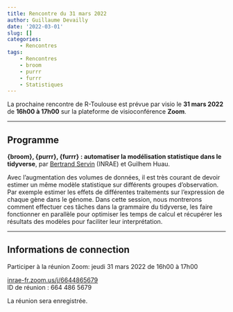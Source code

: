 ```yaml
---
title: Rencontre du 31 mars 2022
author: Guillaume Devailly
date: '2022-03-01'
slug: []
categories:
    - Rencontres
tags:
    - Rencontres
    - broom
    - purrr
    - furrr
    - Statistiques
---
```


La prochaine rencontre de R-Toulouse est prévue par visio le 
**31 mars 2022** de **16h00 à 17h00** sur la plateforme de
visioconférence **Zoom**.

---

## Programme

**{broom}, {purrr}, {furrr} : automatiser la modélisation statistique dans le tidyverse**,
par [Bertrand Servin](https://twitter.com/BertrandServin) (INRAE) et Guilhem Huau.

Avec l’augmentation des volumes de données, il est très courant de devoir estimer 
un même modèle statistique sur différents groupes d’observation. 
Par exemple estimer les effets de différentes traitements sur
l’expression de chaque gène dans le génome.
Dans cette session, nous montrerons comment effectuer ces tâches dans la grammaire du tidyverse,
les faire fonctionner en parallèle pour optimiser les temps de calcul
et récupérer les résultats des modèles pour faciliter leur interprétation.

---

## Informations de connection

Participer à la réunion Zoom: jeudi 31 mars 2022 de 16h00 à 17h00

[inrae-fr.zoom.us/j/6644865679](https://inrae-fr.zoom.us/j/6644865679)  
ID de réunion : 664 486 5679

La réunion sera enregistrée.
